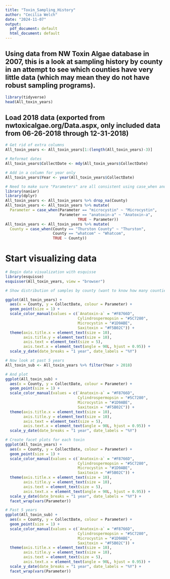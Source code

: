 ---
title: "Toxin_Sampling_History"
author: "Cecilia Welch"
date: "2024-11-07"
output:
  pdf_document: default
  html_document: default
---

## Using data from NW Toxin Algae database in 2007, this is a look at sampling history by county in an attempt to see which counties have very little data (which may mean they do not have robust sampling programs).

```{r}
library(tidyverse)
head(All_toxin_years)
```

## Load 2018 data (exported from nwtoxicalgae.org/Data.aspx, only included data from 06-26-2018 through 12-31-2018)

```{r}
# Get rid of extra columns
All_toxin_years <- All_toxin_years[1:(length(All_toxin_years)-3)]
```

```{r}
# Reformat dates
All_toxin_years$CollectDate <- mdy(All_toxin_years$CollectDate)

# Add in a column for year only
All_toxin_years$Year <- year(All_toxin_years$CollectDate)
```

```{r}
# Need to make sure "Parameters" are all consistent using case_when and drop all NA values
library(naniar)
library(dplyr)
All_toxin_years <- All_toxin_years %>% drop_na(County)
All_toxin_years <- All_toxin_years %>% mutate(
  Parameter = case_when(Parameter == "microcystin" ~ "Microcystin",
                        Parameter == "anatoxin-a" ~ "Anatoxin-a",
                                TRUE ~ Parameter))
All_toxin_years <- All_toxin_years %>% mutate(
  County = case_when(County == "Thurston County" ~ "Thurston",
                     County == "whatcom" ~ "Whatcom",
                     TRUE ~ County))
```

# Start visualizing data
```{r}
# Begin data visualization with esquisse
library(esquisse)
esquisser(All_toxin_years, view = "browser")
```

```{r}
# Show distribution of samples by county (want to know how many counties have smaller programs using sample number as indicator)

ggplot(All_toxin_years) +
  aes(x = County, y = CollectDate, colour = Parameter) +
  geom_point(size = 1) +
  scale_color_manual(values = c(`Anatoxin-a` = "#F8766D",
                                Cylindrospermopsin = "#5C7280",
                                Microcystin = "#1D9ABE",
                                Saxitoxin = "#F5B02C")) +
  theme(axis.title.x = element_text(size = 10),
        axis.title.y = element_text(size = 10),
        axis.text = element_text(size = 5),
        axis.text.x = element_text(angle = 90L, hjust = 0.95)) +
  scale_y_date(date_breaks = "1 year", date_labels = "%Y")

```
```{r}
# Now look at past 5 years
All_toxin_sub <- All_toxin_years %>% filter(Year > 2018)
```

```{r}
# And plot
ggplot(All_toxin_sub) +
  aes(x = County, y = CollectDate, colour = Parameter) +
  geom_point(size = 1) +
  scale_color_manual(values = c(`Anatoxin-a` = "#F8766D",
                                Cylindrospermopsin = "#5C7280",
                                Microcystin = "#1D9ABE",
                                Saxitoxin = "#F5B02C")) +
  theme(axis.title.x = element_text(size = 10),
        axis.title.y = element_text(size = 10),
        axis.text = element_text(size = 5),
        axis.text.x = element_text(angle = 90L, hjust = 0.95)) +
  scale_y_date(date_breaks = "1 year", date_labels = "%Y")

```
```{r}
# Create facet plots for each toxin
ggplot(All_toxin_years) +
  aes(x = County, y = CollectDate, colour = Parameter) +
  geom_point(size = 1) +
  scale_color_manual(values = c(`Anatoxin-a` = "#F8766D",
                                Cylindrospermopsin = "#5C7280",
                                Microcystin = "#1D9ABE",
                                Saxitoxin = "#F5B02C")) +
  theme(axis.title.x = element_text(size = 10),
        axis.title.y = element_text(size = 10),
        axis.text = element_text(size = 5),
        axis.text.x = element_text(angle = 90L, hjust = 0.95)) +
  scale_y_date(date_breaks = "1 year", date_labels = "%Y") +
  facet_wrap(vars(Parameter))
```
```{r}
# Past 5 years
ggplot(All_toxin_sub) +
  aes(x = County, y = CollectDate, colour = Parameter) +
  geom_point(size = 1) +
  scale_color_manual(values = c(`Anatoxin-a` = "#F8766D",
                                Cylindrospermopsin = "#5C7280",
                                Microcystin = "#1D9ABE",
                                Saxitoxin = "#F5B02C")) +
  theme(axis.title.x = element_text(size = 10),
        axis.title.y = element_text(size = 10),
        axis.text = element_text(size = 5),
        axis.text.x = element_text(angle = 90L, hjust = 0.95)) +
  scale_y_date(date_breaks = "1 year", date_labels = "%Y") +
  facet_wrap(vars(Parameter))
```
